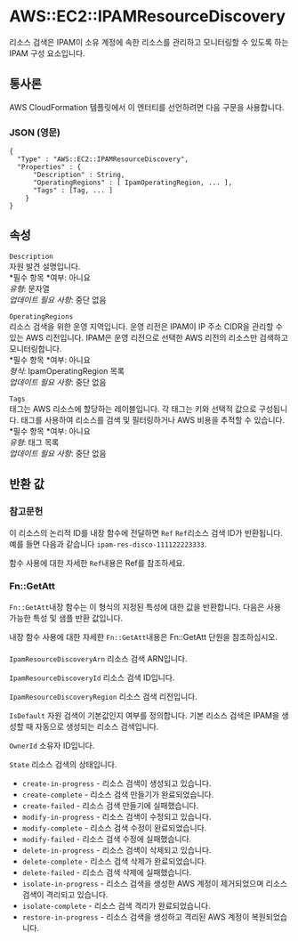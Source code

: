 # AWS::EC2::IPAMResourceDiscovery

리소스 검색은 IPAM이 소유 계정에 속한 리소스를 관리하고 모니터링할 수 있도록 하는 IPAM 구성 요소입니다.

## 통사론

AWS CloudFormation 템플릿에서 이 엔터티를 선언하려면 다음 구문을 사용합니다.

### JSON (영문)

```
{
  "Type" : "AWS::EC2::IPAMResourceDiscovery",
  "Properties" : {
      "Description" : String,
      "OperatingRegions" : [ IpamOperatingRegion, ... ],
      "Tags" : [Tag, ... ]
    }
}
```

## 속성

`Description`  
자원 발견 설명입니다.  
*필수 항목 *여부: 아니요  
_유형_: 문자열  
_업데이트 필요 사항_: 중단 없음

`OperatingRegions`  
리소스 검색을 위한 운영 지역입니다. 운영 리전은 IPAM이 IP 주소 CIDR을 관리할 수 있는 AWS 리전입니다. IPAM은 운영 리전으로 선택한 AWS 리전의 리소스만 검색하고 모니터링합니다.  
*필수 항목 *여부: 아니요  
_형식_: IpamOperatingRegion 목록  
_업데이트 필요 사항_: 중단 없음

`Tags`  
태그는 AWS 리소스에 할당하는 레이블입니다. 각 태그는 키와 선택적 값으로 구성됩니다. 태그를 사용하여 리소스를 검색 및 필터링하거나 AWS 비용을 추적할 수 있습니다.  
*필수 항목 *여부: 아니요  
_유형_: 태그 목록  
_업데이트 필요 사항_: 중단 없음

## 반환 값

### 참고문헌

이 리소스의 논리적 ID를 내장 함수에 전달하면 `Ref` `Ref`리소스 검색 ID가 반환됩니다. 예를 들면 다음과 같습니다 `ipam-res-disco-111122223333`.

함수 사용에 대한 자세한 `Ref`내용은 Ref를 참조하세요.

### Fn::GetAtt

`Fn::GetAtt`내장 함수는 이 형식의 지정된 특성에 대한 값을 반환합니다. 다음은 사용 가능한 특성 및 샘플 반환 값입니다.

내장 함수 사용에 대한 자세한 `Fn::GetAtt`내용은 Fn::GetAtt 단원을 참조하십시오.

####

`IpamResourceDiscoveryArn` 리소스 검색 ARN입니다.

`IpamResourceDiscoveryId` 리소스 검색 ID입니다.

`IpamResourceDiscoveryRegion` 리소스 검색 리전입니다.

`IsDefault` 자원 검색이 기본값인지 여부를 정의합니다. 기본 리소스 검색은 IPAM을 생성할 때 자동으로 생성되는 리소스 검색입니다.

`OwnerId` 소유자 ID입니다.

`State` 리소스 검색의 상태입니다.

- `create-in-progress` - 리소스 검색이 생성되고 있습니다.
- `create-complete` - 리소스 검색 만들기가 완료되었습니다.
- `create-failed` - 리소스 검색 만들기에 실패했습니다.
- `modify-in-progress` - 리소스 검색이 수정되고 있습니다.
- `modify-complete` - 리소스 검색 수정이 완료되었습니다.
- `modify-failed` - 리소스 검색 수정에 실패했습니다.
- `delete-in-progress` - 리소스 검색이 삭제되고 있습니다.
- `delete-complete` - 리소스 검색 삭제가 완료되었습니다.
- `delete-failed` - 리소스 검색 삭제에 실패했습니다.
- `isolate-in-progress` - 리소스 검색을 생성한 AWS 계정이 제거되었으며 리소스 검색이 격리되고 있습니다.
- `isolate-complete` - 리소스 검색 격리가 완료되었습니다.
- `restore-in-progress` - 리소스 검색을 생성하고 격리된 AWS 계정이 복원되었습니다.
